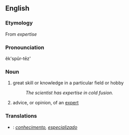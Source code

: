 == English ==
=== Etymology ===
From {{F.}} ''expertise''

=== Pronounciation ===
ĕk'spûr-tēz'

=== Noun ===
#great skill or knowledge in a particular field or hobby
#:''The scientist has expertise in cold fusion.''
#advice, or opinion, of an [[expert]]

===Translations===
*'''{{Pt}}''': ''[[conhecimento]], [[especializado]]''